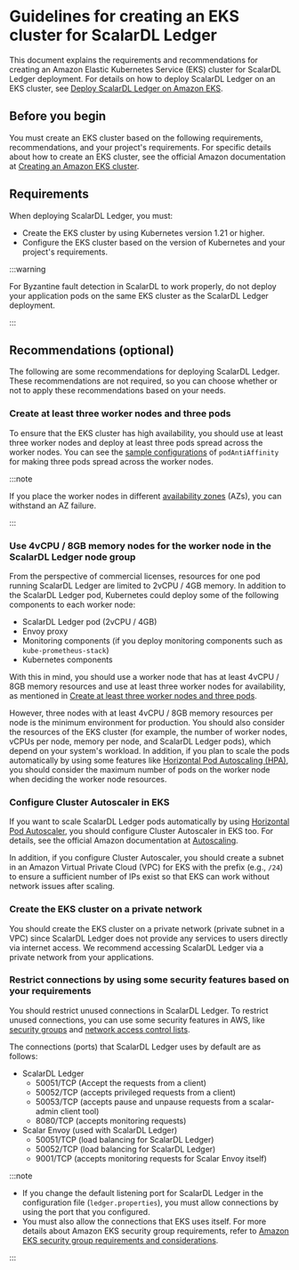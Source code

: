 # Guidelines for creating an EKS cluster for ScalarDL Ledger

This document explains the requirements and recommendations for creating an Amazon Elastic Kubernetes Service (EKS) cluster for ScalarDL Ledger deployment. For details on how to deploy ScalarDL Ledger on an EKS cluster, see [Deploy ScalarDL Ledger on Amazon EKS](./ManualDeploymentGuideScalarDLOnEKS.md).

## Before you begin

You must create an EKS cluster based on the following requirements, recommendations, and your project's requirements. For specific details about how to create an EKS cluster, see the official Amazon documentation at [Creating an Amazon EKS cluster](https://docs.aws.amazon.com/eks/latest/userguide/create-cluster.html).

## Requirements

When deploying ScalarDL Ledger, you must:

* Create the EKS cluster by using Kubernetes version 1.21 or higher.
* Configure the EKS cluster based on the version of Kubernetes and your project's requirements.

:::warning

For Byzantine fault detection in ScalarDL to work properly, do not deploy your application pods on the same EKS cluster as the ScalarDL Ledger deployment.

:::

## Recommendations (optional)

The following are some recommendations for deploying ScalarDL Ledger. These recommendations are not required, so you can choose whether or not to apply these recommendations based on your needs.

### Create at least three worker nodes and three pods

To ensure that the EKS cluster has high availability, you should use at least three worker nodes and deploy at least three pods spread across the worker nodes. You can see the [sample configurations](../conf/scalardl-custom-values.yaml) of `podAntiAffinity` for making three pods spread across the worker nodes.

:::note

If you place the worker nodes in different [availability zones](https://docs.aws.amazon.com/AWSEC2/latest/UserGuide/using-regions-availability-zones.html) (AZs), you can withstand an AZ failure.

:::

### Use 4vCPU / 8GB memory nodes for the worker node in the ScalarDL Ledger node group

From the perspective of commercial licenses, resources for one pod running ScalarDL Ledger are limited to 2vCPU / 4GB memory. In addition to the ScalarDL Ledger pod, Kubernetes could deploy some of the following components to each worker node:

* ScalarDL Ledger pod (2vCPU / 4GB)
* Envoy proxy
* Monitoring components (if you deploy monitoring components such as `kube-prometheus-stack`)
* Kubernetes components

With this in mind, you should use a worker node that has at least 4vCPU / 8GB memory resources and use at least three worker nodes for availability, as mentioned in [Create at least three worker nodes and three pods](#create-at-least-three-worker-nodes-and-three-pods).

However, three nodes with at least 4vCPU / 8GB memory resources per node is the minimum environment for production. You should also consider the resources of the EKS cluster (for example, the number of worker nodes, vCPUs per node, memory per node, and ScalarDL Ledger pods), which depend on your system's workload. In addition, if you plan to scale the pods automatically by using some features like [Horizontal Pod Autoscaling (HPA)](https://kubernetes.io/docs/tasks/run-application/horizontal-pod-autoscale/), you should consider the maximum number of pods on the worker node when deciding the worker node resources.

### Configure Cluster Autoscaler in EKS

If you want to scale ScalarDL Ledger pods automatically by using [Horizontal Pod Autoscaler](https://docs.aws.amazon.com/eks/latest/userguide/horizontal-pod-autoscaler.html), you should configure Cluster Autoscaler in EKS too. For details, see the official Amazon documentation at [Autoscaling](https://docs.aws.amazon.com/eks/latest/userguide/autoscaling.html#cluster-autoscaler).

In addition, if you configure Cluster Autoscaler, you should create a subnet in an Amazon Virtual Private Cloud (VPC) for EKS with the prefix (e.g., `/24`) to ensure a sufficient number of IPs exist so that EKS can work without network issues after scaling.

### Create the EKS cluster on a private network

You should create the EKS cluster on a private network (private subnet in a VPC) since ScalarDL Ledger does not provide any services to users directly via internet access. We recommend accessing ScalarDL Ledger via a private network from your applications.

### Restrict connections by using some security features based on your requirements

You should restrict unused connections in ScalarDL Ledger. To restrict unused connections, you can use some security features in AWS, like [security groups](https://docs.aws.amazon.com/vpc/latest/userguide/VPC_SecurityGroups.html) and [network access control lists](https://docs.aws.amazon.com/vpc/latest/userguide/vpc-network-acls.html).

The connections (ports) that ScalarDL Ledger uses by default are as follows:

* ScalarDL Ledger
    * 50051/TCP (Accept the requests from a client)
    * 50052/TCP (accepts privileged requests from a client)
    * 50053/TCP (accepts pause and unpause requests from a scalar-admin client tool)
    * 8080/TCP (accepts monitoring requests)
* Scalar Envoy (used with ScalarDL Ledger)
    * 50051/TCP (load balancing for ScalarDL Ledger)
    * 50052/TCP (load balancing for ScalarDL Ledger)
    * 9001/TCP (accepts monitoring requests for Scalar Envoy itself)

:::note

- If you change the default listening port for ScalarDL Ledger in the configuration file (`ledger.properties`), you must allow connections by using the port that you configured.
- You must also allow the connections that EKS uses itself. For more details about Amazon EKS security group requirements, refer to [Amazon EKS security group requirements and considerations](https://docs.aws.amazon.com/eks/latest/userguide/sec-group-reqs.html).

:::
